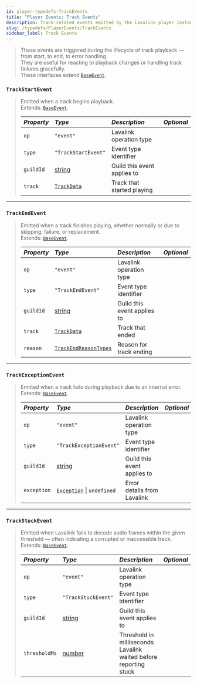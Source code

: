 ```yaml
---
id: player-typedefs-TrackEvents
title: "Player Events: Track Events"
description: Track-related events emitted by the Lavalink player instance.
slug: /typedefs/PlayerEvents/TrackEvents
sidebar_label: Track Events
---
```


> These events are triggered during the lifecycle of track playback — from start, to end, to error handling.  
> They are useful for reacting to playback changes or handling track failures gracefully.  
> These interfaces extend [`BaseEvent`](./BaseEvent.mdx).

### `TrackStartEvent`

> Emitted when a track begins playback.  
> Extends: [`BaseEvent`](./BaseEvent.mdx).
> 
> | <i className="fa-solid fa-hashtag"/> Property | <i className="fa-solid fa-font"/> Type                                                            | <i className="fa-solid fa-list"/> Description | <i className="fa-solid fa-flask"/> Optional |
> |:----------------------------------------------|:--------------------------------------------------------------------------------------------------|:----------------------------------------------|:-------------------------------------------:|
> | `op`                                          | `"event"`                                                                                         | Lavalink operation type                       | <i className="fa-solid fa-xmark"/>          |
> | `type`                                        | `"TrackStartEvent"`                                                                               | Event type identifier                         | <i className="fa-solid fa-xmark"/>          |
> | `guildId`                                     | [string](https://developer.mozilla.org/en-US/docs/Web/JavaScript/Reference/Global_Objects/String) | Guild this event applies to                   | <i className="fa-solid fa-xmark"/>          |
> | `track`                                       | [`TrackData`](../TrackData.mdx)                                                                   | Track that started playing                    | <i className="fa-solid fa-xmark"/>          |

---

### `TrackEndEvent`

> Emitted when a track finishes playing, whether normally or due to skipping, failure, or replacement.  
> Extends: [`BaseEvent`](./BaseEvent.mdx).
> 
> | <i className="fa-solid fa-hashtag"/> Property | <i className="fa-solid fa-font"/> Type                                                            | <i className="fa-solid fa-list"/> Description | <i className="fa-solid fa-flask"/> Optional |
> |:----------------------------------------------|:--------------------------------------------------------------------------------------------------|:----------------------------------------------|:-------------------------------------------:|
> | `op`                                          | `"event"`                                                                                         | Lavalink operation type                       | <i className="fa-solid fa-xmark"/>          |
> | `type`                                        | `"TrackEndEvent"`                                                                                 | Event type identifier                         | <i className="fa-solid fa-xmark"/>          |
> | `guildId`                                     | [string](https://developer.mozilla.org/en-US/docs/Web/JavaScript/Reference/Global_Objects/String) | Guild this event applies to                   | <i className="fa-solid fa-xmark"/>          |
> | `track`                                       | [`TrackData`](../TrackData.mdx)                                                                   | Track that ended                              | <i className="fa-solid fa-xmark"/>          |
> | `reason`                                      | [`TrackEndReasonTypes`](../../Enums/TrackEndReasonTypes.mdx)                                      | Reason for track ending                       | <i className="fa-solid fa-xmark"/>          |

---

### `TrackExceptionEvent`

> Emitted when a track fails during playback due to an internal error.  
> Extends: [`BaseEvent`](./BaseEvent.mdx).
> 
> | <i className="fa-solid fa-hashtag"/> Property | <i className="fa-solid fa-font"/> Type                                                            | <i className="fa-solid fa-list"/> Description | <i className="fa-solid fa-flask"/> Optional |
> |:----------------------------------------------|:--------------------------------------------------------------------------------------------------|:----------------------------------------------|:-------------------------------------------:|
> | `op`                                          | `"event"`                                                                                         | Lavalink operation type                       | <i className="fa-solid fa-xmark"/>          |
> | `type`                                        | `"TrackExceptionEvent"`                                                                           | Event type identifier                         | <i className="fa-solid fa-xmark"/>          |
> | `guildId`                                     | [string](https://developer.mozilla.org/en-US/docs/Web/JavaScript/Reference/Global_Objects/String) | Guild this event applies to                   | <i className="fa-solid fa-xmark"/>          |
> | `exception`                                   | [`Exception`](../Exception.mdx) \| `undefined`                                                    | Error details from Lavalink                   | <i className="fa-solid fa-check"/>          |

---

### `TrackStuckEvent`

> Emitted when Lavalink fails to decode audio frames within the given threshold — often indicating a corrupted or inaccessible track.  
> Extends: [`BaseEvent`](./BaseEvent.mdx).
> 
> | <i className="fa-solid fa-hashtag"/> Property | <i className="fa-solid fa-font"/> Type                                                            | <i className="fa-solid fa-list"/> Description                    | <i className="fa-solid fa-flask"/> Optional |
> |:----------------------------------------------|:--------------------------------------------------------------------------------------------------|:-----------------------------------------------------------------|:-------------------------------------------:|
> | `op`                                          | `"event"`                                                                                         | Lavalink operation type                                          | <i className="fa-solid fa-xmark"/>          |
> | `type`                                        | `"TrackStuckEvent"`                                                                               | Event type identifier                                            | <i className="fa-solid fa-xmark"/>          |
> | `guildId`                                     | [string](https://developer.mozilla.org/en-US/docs/Web/JavaScript/Reference/Global_Objects/String) | Guild this event applies to                                      | <i className="fa-solid fa-xmark"/>          |
> | `thresholdMs`                                 | [number](https://developer.mozilla.org/en-US/docs/Web/JavaScript/Reference/Global_Objects/Number) | Threshold in milliseconds Lavalink waited before reporting stuck | <i className="fa-solid fa-xmark"/>          |
